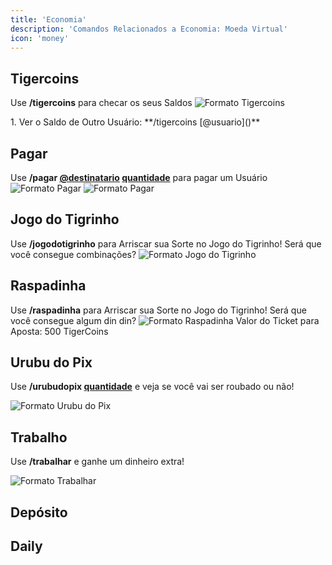 ```yaml
---
title: 'Economia'
description: 'Comandos Relacionados a Economia: Moeda Virtual'
icon: 'money'
---
```


## Tigercoins
Use **/tigercoins** para checar os seus Saldos
![Formato Tigercoins](/images/Tigercoins.png)

<AccordionGroup>
  <Accordion icon="slash" title="Opções">
1. Ver o Saldo de Outro Usuário: **/tigercoins [@usuario]()**

  </Accordion>
</AccordionGroup>

## Pagar
Use **/pagar [@destinatario]() [quantidade]()** para pagar um Usuário
![Formato Pagar](/images/Pagar.png)
![Formato Pagar](/images/Pagar2.png)


## Jogo do Tigrinho
Use **/jogodotigrinho** para Arriscar sua Sorte no Jogo do Tigrinho! Será que você consegue combinações?
![Formato Jogo do Tigrinho](/images/Jogotigrinho.png)

## Raspadinha
Use **/raspadinha** para Arriscar sua Sorte no Jogo do Tigrinho! Será que você consegue algum din din?
![Formato Raspadinha](/images/Raspadinha.png)
Valor do Ticket para Aposta: 500 TigerCoins

## Urubu do Pix
Use **/urubudopix [quantidade]()** e veja se você vai ser roubado ou não!

![Formato Urubu do Pix](/images/urubudopix.png)

## Trabalho
Use **/trabalhar** e ganhe um dinheiro extra!

![Formato Trabalhar](/images/trabalhar.png)

## Depósito


## Daily
